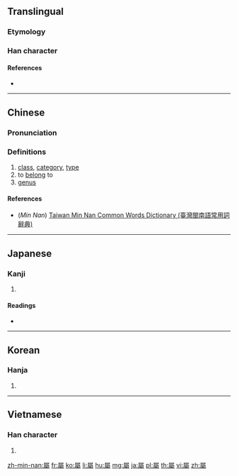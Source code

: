 {{also|属}}
==Translingual==

===Etymology===
{{Han compound|尾|蜀|c1=s|c2=p|ls=psc}}

===Han character===
{{Han char|rn=44|rad=尸|as=18|sn=21|four=77227|canj=SEWI,SYYI}}

====References====
* {{Han ref|kx=0304.070|dkj=07821|dj=0602.170|hdz=20982.080|uh=5C6C|ud=23660|bh=C4DD|bd=50397}}

----

==Chinese==
{{zh-forms|s=属}}

===Pronunciation===
{{zh-pron
|m=shǔ
|c=suk6,zuk1
|mn=sio̍k/chiok
|mc=y
|oc=y
|ma=
|cat=n,v
}}

===Definitions===
# [[class]], [[category]], [[type]]
# to [[belong]] to
# [[genus]]

====References====
* (''Min Nan'') [http://twblg.dict.edu.tw/holodict_new/index.html Taiwan Min Nan Common Words Dictionary (臺灣閩南語常用詞辭典)]

----

==Japanese==

===Kanji===
{{ja-kanji|grade=|rs=尸18}}

# {{defn|lang=ja|sort=尸18}}

====Readings====
* {{ja-readings|on=[[ぞく]] (zoku), [[しょく]] (shoku), [[しゅ]] (shu)|kun=[[やから]] (yakara), [[つく]] (tsuku), [[さかん]] (sakan)}}

----

==Korean==

===Hanja===
{{ko-hanja|hangeul=[[속]], [[촉]]|rv=sok, chok|mr=sok, ch'ok}}

# {{defn|lang=ko|sort=尸18}}

----

==Vietnamese==

===Han character===
{{vi-hantu|[[thuộc]], [[chúc]], [[chuộc]]|rs=尸18}}

# {{defn|lang=vi|sort=尸18}}

[[zh-min-nan:屬]]
[[fr:屬]]
[[ko:屬]]
[[li:屬]]
[[hu:屬]]
[[mg:屬]]
[[ja:屬]]
[[pl:屬]]
[[th:屬]]
[[vi:屬]]
[[zh:屬]]